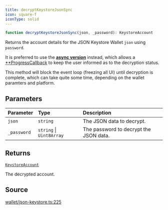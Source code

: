 ```yaml
---
title: decryptKeystoreJsonSync
icon: square-f
iconType: solid
---
```


```ts
function decryptKeystoreJsonSync(json, _password): KeystoreAccount
```

Returns the account details for the JSON Keystore Wallet `json` using `password`.

It is preferred to use the [**async version**](/sdk/content/functions/decryptKeystoreJson) instead, which allows a
[**ProgressCallback](/sdk/content/type-aliases/ProgressCallback) to keep the user informed as to the decryption status.

This method will block the event loop (freezing all UI) until decryption is complete, which can take quite some time,
depending on the wallet paramters and platform.

## Parameters

| Parameter | Type | Description |
| :------ | :------ | :------ |
| `json` | `string` | The JSON data to decrypt. |
| `_password` | `string` \| `Uint8Array` | The password to decrypt the JSON data. |

## Returns

[`KeystoreAccount`](/sdk/content/type-aliases/KeystoreAccount)

The decrypted account.

## Source

[wallet/json-keystore.ts:225](https://github.com/dominant-strategies/quais.js/blob/265429340b9a59debf8c98d9d1d84e14225d65d8/src/wallet/json-keystore.ts#L225)
